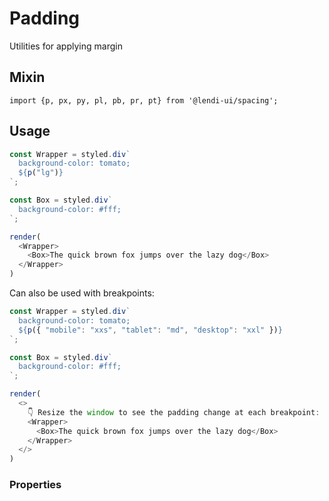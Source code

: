 
# Padding

Utilities for applying margin

## Mixin
```
import {p, px, py, pl, pb, pr, pt} from '@lendi-ui/spacing';
```

## Usage
```js
const Wrapper = styled.div`
  background-color: tomato;
  ${p("lg")}
`;

const Box = styled.div`
  background-color: #fff;
`;

render(
  <Wrapper>
    <Box>The quick brown fox jumps over the lazy dog</Box>
  </Wrapper>
)
```

Can also be used with breakpoints:
```js
const Wrapper = styled.div`
  background-color: tomato;
  ${p({ "mobile": "xxs", "tablet": "md", "desktop": "xxl" })}
`;

const Box = styled.div`
  background-color: #fff;
`;

render(
  <>
    👇 Resize the window to see the padding change at each breakpoint: 
    <Wrapper>
      <Box>The quick brown fox jumps over the lazy dog</Box>
    </Wrapper>
  </>
)
```

### Properties 

<PropTable>
  <PropTable.Entry name="p" type={'"xxxl" | "xxl" | "xl" | lg" | "md" | "sm" | "xs" | "xxs" | "xxxs" | "nil" | "auto"'} description="Padding (around whole container)"/>
  <PropTable.Entry name="px" type={'"xxxl" | "xxl" | "xl" | lg" | "md" | "sm" | "xs" | "xxs" | "xxxs" | "nil" | "auto"'} description="Padding on the x axis (i.e. padding right and padding left)"/>
  <PropTable.Entry name="py" type={'"xxxl" | "xxl" | "xl" | lg" | "md" | "sm" | "xs" | "xxs" | "xxxs" | "nil" | "auto"'} description="Padding around the y axis (i.e padding top and padding bottom)"/>
  <PropTable.Entry name="pt" type={'"xxxl" | "xxl" | "xl" | lg" | "md" | "sm" | "xs" | "xxs" | "xxxs" | "nil" | "auto"'} description="Padding top"/>
  <PropTable.Entry name="pr" type={'"xxxl" | "xxl" | "xl" | lg" | "md" | "sm" | "xs" | "xxs" | "xxxs" | "nil" | "auto"'} description="Padding right"/>
  <PropTable.Entry name="pb" type={'"xxxl" | "xxl" | "xl" | lg" | "md" | "sm" | "xs" | "xxs" | "xxxs" | "nil" | "auto"'} description="Padding bottom"/>
  <PropTable.Entry name="pl" type={'"xxxl" | "xxl" | "xl" | lg" | "md" | "sm" | "xs" | "xxs" | "xxxs" | "nil" | "auto"'} description="Padding left"/>
</PropTable>
